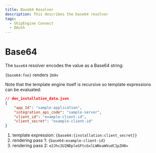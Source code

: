```yaml
---
title: Base64 Resolver
description: This describes the base64 resolver
tags:
  - ShipEngine Connect
  - OAuth
---
```


# Base64

The `base64` resolver encodes the value as a Base64 string:

`{base64:foo}` renders `Zm9v`

Note that the template engine itself is recursive so template expressions
can be evaluated: 

```json
// dev_installation_data.json
{
    "app_Id": "sample-application",
    "integration_api_code": "sample-server",
    "client_id": "example-client-id",
    "client_secret": "example-client-id"
}
```

1. template expression: `{base64:{installation:client_secret}}`
1. rendering pass 1: `{base64:example-client-id}`
1. rendering pass 2: `e2Jhc2U2NDpleGFtcGxlLWNsaWVudC1pZH0=`

<Pager
  prev="../index.mdx" prevTitle="OAuth Configuration"
/>
